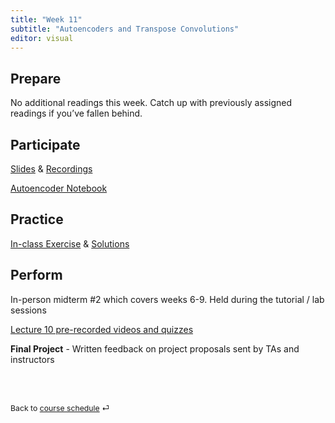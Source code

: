 ```yaml
---
title: "Week 11"
subtitle: "Autoencoders and Transpose Convolutions"
editor: visual
---
```


## Prepare

No additional readings this week. Catch up with previously assigned readings if you've fallen behind.

## Participate

[Slides](/lecs/w10/lec10.html) & [Recordings](https://q.utoronto.ca/courses/366713)

[Autoencoder Notebook](https://q.utoronto.ca/courses/366713)

## Practice

[In-class Exercise](/ex/w10/exercises10.html "Exercise"){aria-label="Exercise 10"} & [Solutions](/ex/w10/exercises10_solution.html "Exercise Solutions"){aria-label="Exercise 10 Solutions"}

## Perform

In-person midterm #2 which covers weeks 6-9. Held during the tutorial / lab sessions

[Lecture 10 pre-recorded videos and quizzes](https://q.utoronto.ca/courses/366713/quizzes/421077)

**Final Project** - Written feedback on project proposals sent by TAs and instructors

<br><br>

::: {style="font-size: 0.875em;"}
Back to [course schedule](/ "Course schedule") ⏎
:::